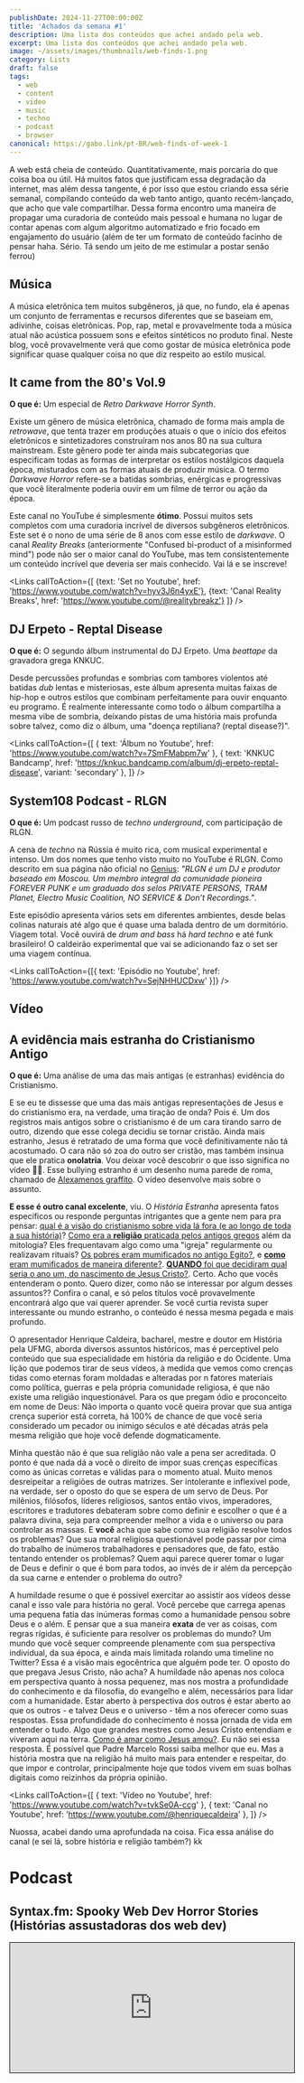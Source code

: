```yaml
---
publishDate: 2024-11-27T00:00:00Z
title: 'Achados da semana #1'
description: Uma lista dos conteúdos que achei andado pela web.
excerpt: Uma lista dos conteúdos que achei andado pela web.
image: ~/assets/images/thumbnails/web-finds-1.png
category: Lists
draft: false
tags:
  - web
  - content
  - video
  - music
  - techno
  - podcast
  - browser
canonical: https://gabo.link/pt-BR/web-finds-of-week-1
---
```



<section class="px-6">

A web está cheia de conteúdo. Quantitativamente, mais porcaria do que coisa boa ou útil. Há muitos fatos que justificam essa degradação da internet, mas além dessa tangente, é por isso que estou criando essa série semanal, compilando conteúdo da web tanto antigo, quanto recém-lançado, que acho que vale compartilhar. Dessa forma encontro uma maneira de propagar uma curadoria de conteúdo mais pessoal e humana no lugar de contar apenas com algum algoritmo automatizado e frio focado em engajamento do usuário (além de ter um formato de conteúdo facinho de pensar haha. Sério. Tá sendo um jeito de me estimular a postar senão ferrou)

# Música

A música eletrônica tem muitos subgêneros, já que, no fundo, ela é apenas um conjunto de ferramentas e recursos diferentes que se baseiam em, adivinhe, coisas eletrônicas. Pop, rap, metal e provavelmente toda a música atual não acústica possuem sons e efeitos sintéticos no produto final. Neste blog, você provavelmente verá que como gostar de música eletrônica pode significar quase qualquer coisa no que diz respeito ao estilo musical.

</section>

<ListItem>

## It came from the 80's Vol.9

<VideoFrame id="hyv3J6n4yxE" />

**O que é:** Um especial de _Retro Darkwave Horror Synth_.

Existe um gênero de música eletrônica, chamado de forma mais ampla de _retrowave_, que tenta trazer em produções atuais o que o início dos efeitos eletrônicos e sintetizadores construíram nos anos 80 na sua cultura mainstream. Este gênero pode ter ainda mais subcategorias que especificam todas as formas de interpretar os estilos nostálgicos daquela época, misturados com as formas atuais de produzir música. O termo _Darkwave Horror_ refere-se a batidas sombrias, enérgicas e progressivas que você literalmente poderia ouvir em um filme de terror ou ação da época.

Este canal no YouTube é simplesmente **ótimo**. Possui muitos sets completos com uma curadoria incrível de diversos subgêneros eletrônicos. Este set é o nono de uma série de 8 anos com esse estilo de _darkwave_. O canal _Reality Breaks_ (anteriormente "Confused bi-product of a misinformed mind") pode não ser o maior canal do YouTube, mas tem consistentemente um conteúdo incrível que deveria ser mais conhecido. Vai lá e se inscreve!

<Links 
  callToAction={[
    {text: 'Set no Youtube', href: 'https://www.youtube.com/watch?v=hyv3J6n4yxE'}, 
    {text: 'Canal Reality Breaks', href: 'https://www.youtube.com/@realitybreakz'}
  ]}
/>
</ListItem>

<ListItem>

## DJ Erpeto - Reptal Disease

<VideoFrame id="7SmFMabpm7w" />

**O que é:** O segundo álbum instrumental do DJ Erpeto. Uma _beattape_ da gravadora grega KNKUC.

Desde percussões profundas e sombrias com tambores violentos até batidas _dub_ lentas e misteriosas, este álbum apresenta muitas faixas de hip-hop e outros estilos que combinam perfeitamente para ouvir enquanto eu programo. É realmente interessante como todo o álbum compartilha a mesma vibe de sombria, deixando pistas de uma história mais profunda sobre talvez, como diz o álbum, uma "doença reptiliana? (reptal disease?)".

<Links
  callToAction={[
    { text: 'Álbum no Youtube', href: 'https://www.youtube.com/watch?v=7SmFMabpm7w' },
    { text: 'KNKUC Bandcamp', href: 'https://knkuc.bandcamp.com/album/dj-erpeto-reptal-disease', variant: 'secondary' },
  ]}
/>

</ListItem>

<ListItem>

## System108 Podcast - RLGN

<VideoFrame id="SejNHHUCDxw" />

**O que é:** Um podcast russo de _techno underground_, com participação de RLGN.

A cena de _techno_ na Rússia é muito rica, com musical experimental e intenso. Um dos nomes que tenho visto muito no YouTube é RLGN. Como descrito em sua página não oficial no [Genius](https://genius.com/artists/Rlgn): _"RLGN é um DJ e produtor baseado em Moscou. Um membro integral da comunidade pioneira FOREVER PUNK e um graduado dos selos PRIVATE PERSONS, TRAM Planet, Electro Music Coalition, NO SERVICE & Don’t Recordings."_.

Este episódio apresenta vários sets em diferentes ambientes, desde belas colinas naturais até algo que é quase uma balada dentro de um dormitório. Viagem total. Você ouvirá de _drum and bass_ há _hard techno_ e até funk brasileiro! O caldeirão experimental que vai se adicionando faz o set ser uma viagem contínua.

<Links callToAction={[{ text: 'Episódio no Youtube', href: 'https://www.youtube.com/watch?v=SejNHHUCDxw' }]} />

</ListItem>

<section class="px-6">

# Vídeo

</section>

<ListItem>

## A evidência mais estranha do Cristianismo Antigo

<VideoFrame id="tvkSe0A-ccg" />

**O que é:** Uma análise de uma das mais antigas (e estranhas) evidência do Cristianismo.

E se eu te dissesse que uma das mais antigas representações de Jesus e do cristianismo era, na verdade, uma tiração de onda? Pois é. Um dos registros mais antigos sobre o cristianismo é de um cara tirando sarro de outro, dizendo que esse colega decidiu se tornar cristão. Ainda mais estranho, Jesus é retratado de uma forma que você definitivamente não tá acostumado. O cara não só zoa do outro ser cristão, mas também insinua que ele pratica **onolatria**. Vou deixar você descobrir o que isso significa no vídeo 👀🫏. Esse bullying estranho é um desenho numa parede de roma, chamado de [Alexamenos graffito](https://en.wikipedia.org/wiki/Alexamenos_graffito). O vídeo desenvolve mais sobre o assunto.

**E esse é outro canal excelente**, viu. O _História Estranha_ apresenta fatos específicos ou responde perguntas intrigantes que a gente nem para pra pensar: [qual é a visão do cristianismo sobre vida lá fora (e ao longo de toda a sua história)](https://youtu.be/sQ-5KOYVTuQ?si=7NbLRT9iLUBHNCgy)? [Como era a **religião** praticada pelos antigos gregos](https://youtu.be/AlnLVqb9bgw?si=1uhx7oVySY-Uad7s) além da mitologia? Eles frequentavam algo como uma "igreja" regularmente ou realizavam rituais? [Os pobres eram mumificados no antigo Egito?](https://youtu.be/GXtslzh6rcE?si=gmiSJgxJ0-aUyPFc), e [**como** eram mumificados de maneira diferente?](https://youtu.be/wPyxbjd84po?si=N6z6VcwNoVLBQKsO). [**QUANDO** foi que decidiram qual seria o ano um, do nascimento de Jesus Cristo?](https://youtu.be/2gI5jhGEAlU?si=I6kmwWLmdAUXlTQ6). Certo. Acho que vocês entenderam o ponto. Quero dizer, como não se interessar por algum desses assuntos?? Confira o canal, e só pelos títulos você provavelmente encontrará algo que vai querer aprender. Se você curtia revista super interessante ou mundo estranho, o conteúdo é nessa mesma pegada e mais profundo.

O apresentador Henrique Caldeira, bacharel, mestre e doutor em História pela UFMG, aborda diversos assuntos históricos, mas é perceptivel pelo conteúdo que sua especialidade em história da religião e do Ocidente. Uma lição que podemos tirar de seus vídeos, à medida que vemos como crenças tidas como eternas foram moldadas e alteradas por n fatores materiais como política, guerras e pela própria comunidade religiosa, é que não existe uma religião inquestionável. Para os que pregam ódio e proconceito em nome de Deus: Não importa o quanto você queira provar que sua antiga crença superior está correta, há 100% de chance de que você seria considerado um pecador ou inimigo séculos e até décadas atrás pela mesma religião que hoje você defende dogmaticamente.

Minha questão não é que sua religião não vale a pena ser acreditada. O ponto é que nada dá a você o direito de impor suas crenças específicas como as únicas corretas e válidas para o momento atual. Muito menos desreipeitar a religiões de outras matrizes. Ser intolerante e inflexível pode, na verdade, ser o oposto do que se espera de um servo de Deus. Por milênios, filósofos, líderes religiosos, santos então vivos, imperadores, escritores e tradutores debateram sobre como definir e escolher o que é a palavra divina, seja para compreender melhor a vida e o universo ou para controlar as massas. E **você** acha que sabe como sua religião resolve todos os problemas? Que sua moral religiosa questionável pode passar por cima do trabalho de inúmeros trabalhadores e pensadores que, de fato, estão tentando entender os problemas? Quem aqui parece querer tomar o lugar de Deus e definir o que é bom para todos, ao invés de ir além da percepção da sua carne e entender o problema do outro?

A humildade resume o que é possivel exercitar ao assistir aos vídeos desse canal e isso vale para história no geral. Você percebe que carrega apenas uma pequena fatia das inúmeras formas como a humanidade pensou sobre Deus e o além. E pensar que a sua maneira **exata** de ver as coisas, com regras rígidas, é suficiente para resolver os problemas do mundo? Um mundo que você sequer compreende plenamente com sua perspectiva individual, da sua época, e ainda mais limitada rolando uma timeline no Twitter? Essa é a visão mais egocêntrica que alguém pode ter. O oposto do que pregava Jesus Cristo, não acha? A humildade não apenas nos coloca em perspectiva quanto à nossa pequenez, mas nos mostra a profundidade do conhecimento e da filosofia, do evangelho e além, necessários para lidar com a humanidade. Estar aberto à perspectiva dos outros é estar aberto ao que os outros - e talvez Deus e o universo - têm a nos oferecer como suas respostas. Essa profundidade do conhecimento é nossa jornada de vida em entender o tudo. Algo que grandes mestres como Jesus Cristo entendiam e viveram aqui na terra. [Como é amar como Jesus amou?](https://www.youtube.com/watch?v=kLc_VV9T4M4). Eu não sei essa resposta. É possível que Padre Marcelo Rossi saiba melhor que eu. Mas a história mostra que na religião há muito mais para entender e respeitar, do que impor e controlar, principalmente hoje que todos vivem em suas bolhas digitais como reizinhos da própria opinião.

<Links
  callToAction={[
    { text: 'Vídeo no Youtube', href: 'https://www.youtube.com/watch?v=tvkSe0A-ccg' },
    { text: 'Canal no Youtube', href: 'https://www.youtube.com/@henriquecaldeira' },
  ]}
/>

Nuossa, acabei dando uma aprofundada na coisa. Fica essa análise do canal (e sei lá, sobre história e religião também?) kk

</ListItem>

# Podcast

<ListItem>

## Syntax.fm: Spooky Web Dev Horror Stories (Histórias assustadoras dos web dev)

<iframe
  scrolling="no"
  src="https://syntax.fm/embed/840"
  title="Show Embed"
  style="width: 100%; height: 230px; max-width: 1200px; border: 1px solid black"
/>

**Sobre:** Um podcast sobre desenvolvimento de software. Neste especial em duas partes, os apresentadores leem histórias da comunidade sobre situações "assustadoras" ao consertar bugs em produção ou lidar com erros que poderiam custar seus empregos (ou até pior).

O episódio em duas partes se extende com os dois apresentadores fazendo essa leitura dos relatos de desenvolvedores ouvintes do podcast. O episódio é bem engraçado principalmente quando você se identifica com os perrengues que os devs passam e você já sofreu de forma semelhante. Podcast en inglês.

Lições aprendidas:

- NÃO FAÇA _UPDATE_ SEM _WHERE_;
- Não faça deploys na sexta-feira;
- Verifique regularmente seus backups e a automação pra isso (e não os armazene na mesma máquina onde estão todos os dados atuais);
- Certifique-se de estar trabalhando no ambiente correto. Em teste/local, não em produção;
- Não faça deploy na sexta!

<Links
  callToAction={[
    { text: 'Spooky Web Dev Horror Stories Part. 1', href: 'https://syntax.fm/840' },
    { text: 'Spooky Web Dev Horror Stories part. 2', href: 'https://syntax.fm/841' },
  ]}
/>

</ListItem>

# Software

<ListItem>

## Zen Browser

<Carousel>

![minimal layout](https://cdn.jsdelivr.net/gh/zen-browser/www@latest/public/browsers/image2.png)

![split layout](https://cdn.jsdelivr.net/gh/zen-browser/www@latest/public/browsers/image4.png)

</Carousel>

**Sobre:** Um navegador baseado no Firefox que apresenta um layout bem opinativo, mas muito bem pensado. Apesar do layout padrão diferentão, o navegador é super personalizável para o seu estilo de preferência.

Alguns dos nerds de mac e produtividade já devem ter ouvido falar do _Arc_, um navegador que tenta repensar a experiência de navegar na web. Com abas verticais num sidear, perfis para coleções de abas, visualização dividida entre outras coisas. O _Zen Browser_ é a alternativa de código aberto baseado no firefox que traz uma abordagem semelhante.

Embora não tenha literalmente todos os recursos do _Arc_, a versão alfa dele já é boa o suficiente para ser o meu navegador principal hoje em dia. O layout em tela cheia é ideal para laptops menores, e a barra lateral com abas é ótima pra monitores widescreen. Ele funciona perfeitamente para navegar na web e ainda traz recursos extras úteis no ponto (pelo menos para mim).

<Links callToAction={[{ text: 'Página do Zen Browser (recursos)', href: 'https://zen-browser.app/#features' }]} />

</ListItem>
